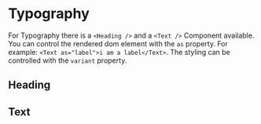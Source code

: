 
<Meta title="Docs/Typography" />

# Typography

For Typography there is a `<Heading />` and a `<Text />` Component available. You can control the rendered dom element with the `as` property. For example: `<Text as="label">i am a label</Text>`. The styling can be controlled with the `variant` property.

## Heading

<Canvas>
  <Story id="docs-typography--heading" />
</Canvas>

## Text

<Canvas>
  <Story id="docs-typography--text" />
</Canvas>
